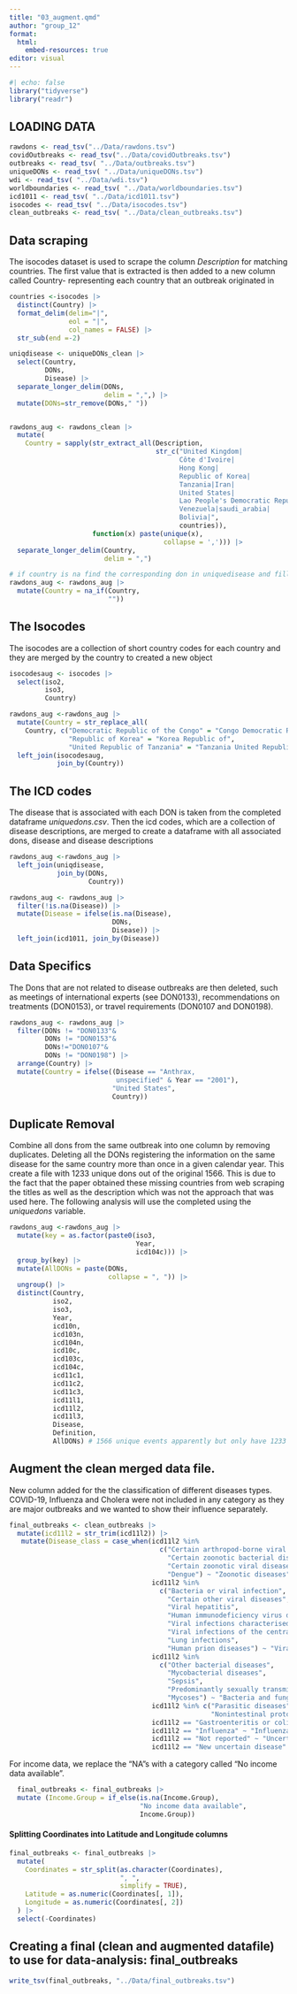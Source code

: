 ```yaml
---
title: "03_augment.qmd"
author: "group_12"
format: 
  html:
    embed-resources: true
editor: visual
---
```



```r
#| echo: false
library("tidyverse")
library("readr")
```

## LOADING DATA

```r
rawdons <- read_tsv("../Data/rawdons.tsv")
covidOutbreaks <- read_tsv("../Data/covidOutbreaks.tsv")
outbreaks <- read_tsv( "../Data/outbreaks.tsv")
uniqueDONs <- read_tsv( "../Data/uniqueDONs.tsv")
wdi <- read_tsv( "../Data/wdi.tsv")
worldboundaries <- read_tsv( "../Data/worldboundaries.tsv")
icd1011 <- read_tsv( "../Data/icd1011.tsv")
isocodes <- read_tsv( "../Data/isocodes.tsv")
clean_outbreaks <- read_tsv( "../Data/clean_outbreaks.tsv")
```


## Data scraping

The isocodes dataset is used to scrape the column *Description* for matching countries. The first value that is extracted is then added to a new column called Country- representing each country that an outbreak originated in

```r
countries <-isocodes |>    
  distinct(Country) |>    
  format_delim(delim="|",
               eol = "|", 
               col_names = FALSE) |>    
  str_sub(end =-2)  

uniqdisease <- uniqueDONs_clean |>    
  select(Country, 
         DONs, 
         Disease) |>     
  separate_longer_delim(DONs, 
                        delim = ",",) |>    
  mutate(DONs=str_remove(DONs," "))  


rawdons_aug <- rawdons_clean |>      
  mutate(       
    Country = sapply(str_extract_all(Description, 
                                     str_c("United Kingdom|
                                           Côte d'Ivoire|
                                           Hong Kong|
                                           Republic of Korea|
                                           Tanzania|Iran|
                                           United States|
                                           Lao People's Democratic Republic|
                                           Venezuela|saudi_arabia|
                                           Bolivia|",
                                           countries)), 
                     function(x) paste(unique(x), 
                                       collapse = ','))) |>  
  separate_longer_delim(Country,
                        delim = ",")

# if country is na find the corresponding don in uniquedisease and fill corresponding country 
rawdons_aug <- rawdons_aug |> 
  mutate(Country = na_if(Country, 
                         ""))

```

## The Isocodes

The isocodes are a collection of short country codes for each country and they are merged by the country to created a new object

```r

isocodesaug <- isocodes |>    
  select(iso2,
         iso3,
         Country)  

rawdons_aug <-rawdons_aug |>    
  mutate(Country = str_replace_all(
    Country, c("Democratic Republic of the Congo" = "Congo Democratic Republic of the",        
               "Republic of Korea" = "Korea Republic of",
               "United Republic of Tanzania" = "Tanzania United Republic of"))) |>    
  left_join(isocodesaug, 
            join_by(Country)) 

```

## The ICD codes

The disease that is associated with each DON is taken from the completed dataframe *uniquedons.csv*. Then the icd codes, which are a collection of disease descriptions, are merged to create a dataframe with all associated dons, disease and disease descriptions

```r

rawdons_aug <-rawdons_aug |>   
  left_join(uniqdisease, 
            join_by(DONs, 
                    Country))

rawdons_aug <- rawdons_aug |>  
  filter(!is.na(Disease)) |> 
  mutate(Disease = ifelse(is.na(Disease), 
                          DONs, 
                          Disease)) |>
  left_join(icd1011, join_by(Disease))
```

## Data Specifics

The Dons that are not related to disease outbreaks are then deleted, such as meetings of international experts (see DON0133), recommendations on treatments (DON0153), or travel requirements (DON0107 and DON0198).

```r
rawdons_aug <- rawdons_aug |>    
  filter(DONs != "DON0133"& 
         DONs != "DON0153"& 
         DONs!="DON0107"& 
         DONs != "DON0198") |>    
  arrange(Country) |>    
  mutate(Country = ifelse((Disease == "Anthrax, 
                           unspecified" & Year == "2001"), 
                          "United States", 
                          Country))
```

## Duplicate Removal

Combine all dons from the same outbreak into one column by removing duplicates. Deleting all the DONs registering the information on the same disease for the same country more than once in a given calendar year. This create a file with 1233 unique dons out of the original 1566. This is due to the fact that the paper obtained these missing countries from web scraping the titles as well as the description which was not the approach that was used here. The following analysis will use the completed using the *uniquedons* variable.

```r
rawdons_aug <-rawdons_aug |> 
  mutate(key = as.factor(paste0(iso3, 
                                Year, 
                                icd104c))) |> 
  group_by(key) |> 
  mutate(AllDONs = paste(DONs, 
                         collapse = ", ")) |> 
  ungroup() |> 
  distinct(Country, 
           iso2, 
           iso3, 
           Year, 
           icd10n, 
           icd103n, 
           icd104n, 
           icd10c, 
           icd103c, 
           icd104c, 
           icd11c1, 
           icd11c2, 
           icd11c3, 
           icd11l1, 
           icd11l2, 
           icd11l3, 
           Disease, 
           Definition, 
           AllDONs) # 1566 unique events apparently but only have 1233 so far as 271 countries are not named in Description column
```

## Augment the clean merged data file.

New column added for the the classification of different diseases types. COVID-19, Influenza and Cholera were not included in any category as they are major outbreaks and we wanted to show their influence separately.

```r
final_outbreaks <- clean_outbreaks |>
  mutate(icd11l2 = str_trim(icd11l2)) |>
   mutate(Disease_class = case_when(icd11l2 %in% 
                                      c("Certain arthropod-borne viral fevers",
                                        "Certain zoonotic bacterial diseases",
                                        "Certain zoonotic viral diseases",
                                        "Dengue") ~ "Zoonotic diseases",
                                    icd11l2 %in%
                                      c("Bacteria or viral infection",
                                        "Certain other viral diseases",
                                        "Viral hepatitis",
                                        "Human immunodeficiency virus disease",
                                        "Viral infections characterised by skin or mucous membrane lesions",
                                        "Viral infections of the central nervous system",
                                        "Lung infections",
                                        "Human prion diseases") ~ "Viral infections",
                                    icd11l2 %in% 
                                      c("Other bacterial diseases",
                                        "Mycobacterial diseases",
                                        "Sepsis",
                                        "Predominantly sexually transmitted infections",
                                        "Mycoses") ~ "Bacteria and fungus infections",
                                    icd11l2 %in% c("Parasitic diseases",
                                                   "Nonintestinal protozoal diseases") ~ "Parasitic infections",
                                    icd11l2 == "Gastroenteritis or colitis of infectious origin" ~ "Cholera-Intestinal diseases",
                                    icd11l2 == "Influenza" ~ "Influenza infections",
                                    icd11l2 == "Not reported" ~ "Uncertain diseases",
                                    icd11l2 == "New uncertain disease" ~ "Covid-19"))
```

For income data, we replace the "NA"s with a category called "No income data available".

```r
  final_outbreaks <- final_outbreaks |>
  mutate (Income.Group = if_else(is.na(Income.Group), 
                                 "No income data available", 
                                 Income.Group))
```

#### Splitting Coordinates into Latitude and Longitude columns

```r
final_outbreaks <- final_outbreaks |> 
  mutate(
    Coordinates = str_split(as.character(Coordinates), 
                            ", ", 
                            simplify = TRUE),
    Latitude = as.numeric(Coordinates[, 1]),
    Longitude = as.numeric(Coordinates[, 2])
  ) |> 
  select(-Coordinates)
```

## Creating a final (clean and augmented datafile) to use for data-analysis: final_outbreaks

```r
write_tsv(final_outbreaks, "../Data/final_outbreaks.tsv")
```
